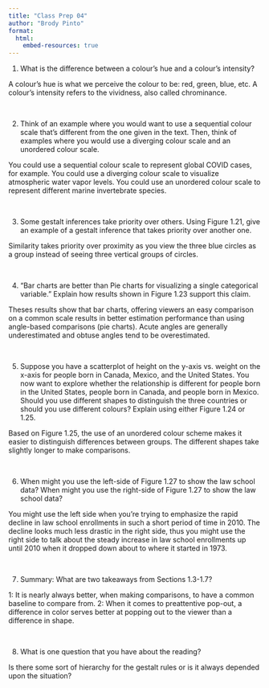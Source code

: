 ```yaml
---
title: "Class Prep 04"
author: "Brody Pinto"
format: 
  html:
    embed-resources: true
---
```


1. What is the difference between a colour’s hue and a colour’s intensity?

A colour's hue is what we perceive the colour to be: red, green, blue, etc. A colour's intensity refers to the vividness, also called chrominance.

<br>

2. Think of an example where you would want to use a sequential colour scale that’s different from the one given in the text. Then, think of examples where you would use a diverging colour scale and an unordered colour scale.

You could use a sequential colour scale to represent global COVID cases, for example. You could use a diverging colour scale to visualize atmospheric water vapor levels. You could use an unordered colour scale to represent different marine invertebrate species.

<br>

3. Some gestalt inferences take priority over others. Using Figure 1.21, give an example of a gestalt inference that takes priority over another one.

Similarity takes priority over proximity as you view the three blue circles as a group instead of seeing three vertical groups of circles.

<br>

4. “Bar charts are better than Pie charts for visualizing a single categorical variable.” Explain how results shown in Figure 1.23 support this claim.

Theses results show that bar charts, offering viewers an easy comparison on a common scale results in better estimation performance than using angle-based comparisons (pie charts). Acute angles are generally underestimated and obtuse angles tend to be overestimated.

<br>

5. Suppose you have a scatterplot of height on the y-axis vs. weight on the x-axis for people born in Canada, Mexico, and the United States. You now want to explore whether the relationship is different for people born in the United States, people born in Canada, and people born in Mexico. Should you use different shapes to distinguish the three countries or should you use different colours? Explain using either Figure 1.24 or 1.25.

Based on Figure 1.25, the use of an unordered colour scheme makes it easier to distinguish differences between groups. The different shapes take slightly longer to make comparisons.

<br>

6. When might you use the left-side of Figure 1.27 to show the law school data? When might you use the right-side of Figure 1.27 to show the law school data?

You might use the left side when you're trying to emphasize the rapid decline in law school enrollments in such a short period of time in 2010. The decline looks much less drastic in the right side, thus you might use the right side to talk about the steady increase in law school enrollments up until 2010 when it dropped down about to where it started in 1973.

<br>

7. Summary: What are two takeaways from Sections 1.3-1.7?

1: It is nearly always better, when making comparisons, to have a common baseline to compare from. 2: When it comes to preattentive pop-out, a difference in color serves better at popping out to the viewer than a difference in shape.

<br>

8. What is one question that you have about the reading?

Is there some sort of hierarchy for the gestalt rules or is it always depended upon the situation?

<br>






